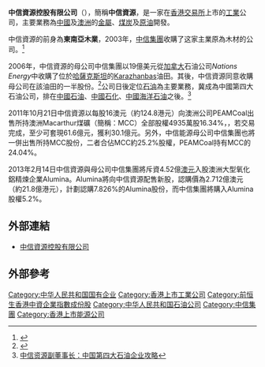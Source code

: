 {{Infobox Company
|  company_name = 中信資源控股有限公司
|  company_name_en =  CITIC Resources Holdings Limited
|  company_logo =
|  company_type = [[國有企業|國有企業]] ([[紅籌股|紅籌股]])
|  traded_as = {{hkex|1205}}
|  foundation = 1997年
|  location = {{HK}}[[金鐘|金鐘]]金鐘道88號[[太古廣場|太古廣場]]一座30樓3001至3006室
|  industry = [[天然資源|天然資源]]
|  key_people = [[主席|主席]]：[[郭炎|郭炎]]
|  sales =
|  profit =
|  asset =
|  market_value =
|  num_employees =
|  revenue =
|  products =
|  parent = [[中國中信股份有限公司|中國中信股份有限公司]]59.41%<ref>{{Cite web |url=http://www.citic.com/OurBusiness/BusinessOverview |title=中國中信股份有限公司持有中信資源控股有限公司59.41%股權 |access-date=2015-01-22 |archive-url=https://web.archive.org/web/20150109100036/http://www.citic.com/OurBusiness/BusinessOverview |archive-date=2015-01-09 |dead-url=yes }}</ref>
|  homepage = [http://www.citicresources.com/ 中信資源控股有限公司]
}}

'''中信資源控股有限公司'''（{{hkex|1205}}），簡稱'''中信資源'''，是一家在[[香港交易所|香港交易所]]上市的[[工業|工業]]公司，主要業務為[[中國|中國]]及[[澳洲|澳洲]]的[[金屬|金屬]]、[[煤炭|煤炭]]及[[原油|原油]]開發。

中信資源的前身為'''東南亞木業'''，2003年，[[中国中信集团|中信集團]]收購了这家主業原為木材的公司。<ref>{{Cite web |url=http://business.sohu.com/20060628/n243975761.shtml |title=中信资源欲变身中国第四大石油公司 |accessdate=2007-12-24 |archive-date=2020-11-17 |archive-url=https://web.archive.org/web/20201117002903/https://business.sohu.com/20060628/n243975761.shtml |dead-url=no }}</ref>

2006年，中信資源的母公司中信集團以19億美元從[[加拿大|加拿大]]石油公司''Nations Energy''中收購了位於[[哈薩克斯坦|哈薩克斯坦]]的[[Karazhanbas|Karazhanbas]]油田。其後，中信資源同意收購母公司在該油田的一半股份。<ref>{{Cite web |url=http://chinese.wsj.com/big5/20071016/ahr114214.asp?source=channel |title=中信資源美中不足 |accessdate=2007-12-24 |archive-date=2007-10-17 |archive-url=https://web.archive.org/web/20071017131704/http://chinese.wsj.com/big5/20071016/ahr114214.asp?source=channel |dead-url=no }}</ref>公司日後定位[[石油|石油]]為主要業務，冀成為中國第四大石油公司，排在[[中國石油股份|中國石油]]、[[中國石化|中國石化]]、[[中國海洋石油|中國海洋石油]]之後。<ref>[http://report.finance.fivip.com/070926/1163,0100401,00.html 中信资源副董事长：中国第四大石油企业攻略]{{Dead link|date=2018年6月 |bot=InternetArchiveBot |fix-attempted=no }}</ref>

2011年10月21日中信資源以每股16澳元（約124.8港元）向澳洲公司PEAMCoal出售所持澳洲Macarthur煤礦（簡稱：MCC）全部股權4935萬股16.34%，，若交易完成，至少可套現61.6億元，獲利30.1億元。另外，中信能源母公司中信集團也將一併出售所持MCC股份，二者合佔MCC約25.2%股權，PEAMCoal持有MCC的24.04%。

2013年2月14日中信資源與母公司中信集團將斥資4.52億[[澳元|澳元]]入股澳洲大型氧化鋁精煉企業Alumina。Alumina將向中信資源配售新股，認購價為2.712億澳元（約21.8億港元），計劃認購7.826%的Alumina股份，而中信集團將購入Alumina股權5.2%。

==外部連結==
* [http://www.citicresources.com/ 中信資源控股有限公司]{{Wayback|url=http://www.citicresources.com/ |date=20201031165005 }}

==外部參考==
<references/>
{{Oil and gas companies of the People's Republic of China}}


[[Category:中华人民共和国国有企业|Category:中华人民共和国国有企业]]
[[Category:香港上市工業公司|Category:香港上市工業公司]]
[[Category:前恒生香港中資企業指數成份股|Category:前恒生香港中資企業指數成份股]]
[[Category:中华人民共和国石油公司|Category:中华人民共和国石油公司]]
[[Category:中信集團|Category:中信集團]]
[[Category:香港上市能源公司|Category:香港上市能源公司]]
